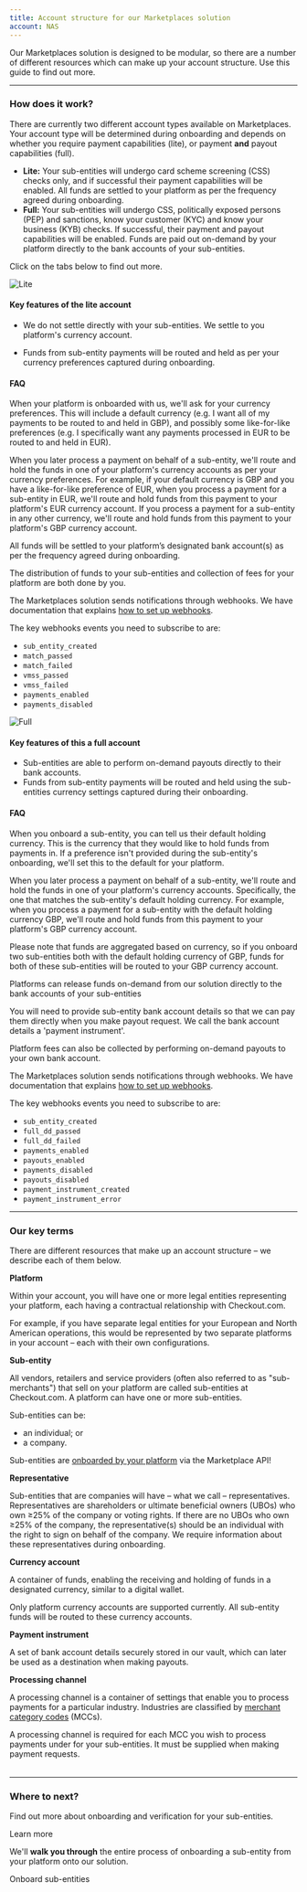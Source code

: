 ```yaml
---
title: Account structure for our Marketplaces solution
account: NAS
---
```


Our Marketplaces solution is designed to be modular, so there are a number of different resources which can make up your account structure. Use this guide to find out more.

---

### How does it work?

There are currently two different account types available on Marketplaces. Your account type will be determined during onboarding and depends on whether you require payment capabilities (lite), or payment **and** payout capabilities (full).

- **Lite:** Your sub-entities will undergo card scheme screening (CSS) checks only, and if successful their payment capabilities will be enabled. All funds are settled to your platform as per the frequency agreed during onboarding.
- **Full:** Your sub-entities will undergo CSS, politically exposed persons (PEP) and sanctions, know your customer (KYC) and know your business (KYB) checks. If successful, their payment and payout capabilities will be enabled. Funds are paid out on-demand by your platform directly to the bank accounts of your sub-entities.

<InfoBox>

Click on the tabs below to find out more.

</InfoBox>

<tabs>
<tab title="Lite">
<Box horizontal="sm">
<img src="/NAS/Marketplaces/Lite.png" alt="Lite" />

#### Key features of the lite account

- We do not settle directly with your sub-entities. We settle to you platform's currency account.

- Funds from sub-entity payments will be routed and held as per your currency preferences captured during onboarding.

#### FAQ

<Accordion title="How are funds from payments routed and held?">

When your platform is onboarded with us, we'll ask for your currency preferences. This will include a default currency (e.g. I want all of my payments to be routed to and held in GBP), and possibly some like-for-like preferences (e.g. I specifically want any payments processed in EUR to be routed to and held in EUR).

When you later process a payment on behalf of a sub-entity, we'll route and hold the funds in one of your platform's currency accounts as per your currency preferences. For example, if your default currency is GBP and you have a like-for-like preference of EUR, when you process a payment for a sub-entity in EUR, we'll route and hold funds from this payment to your platform's EUR currency account. If you process a payment for a sub-entity in any other currency, we'll route and hold funds from this payment to your platform's GBP currency account.

</Accordion>
<Accordion title="How are funds from payments settled to my sub-entities?">

All funds will be settled to your platform’s designated bank account(s) as per the frequency agreed during onboarding.

The distribution of funds to your sub-entities and collection of fees for your platform are both done by you.

</Accordion>
<Accordion title="How do I know when my sub-entity is ready to process payments?">

The Marketplaces solution sends notifications through webhooks. We have documentation that explains [how to set up webhooks](/workflows/set-up-your-webhooks-receiver).

The key webhooks events you need to subscribe to are:

- `sub_entity_created`
- `match_passed`
- `match_failed`
- `vmss_passed`
- `vmss_failed`
- `payments_enabled`
- `payments_disabled`

</Accordion>
</Box>
</tab>
<tab title="Full">
<Box horizontal="sm">

<img src="/NAS/Marketplaces/Full.png" alt="Full" />

#### Key features of this a full account

- Sub-entities are able to perform on-demand payouts directly to their bank accounts.
- Funds from sub-entity payments will be routed and held using the sub-entities currency settings captured during their onboarding.

#### FAQ

<Accordion title="How are funds from payments routed and held?">

When you onboard a sub-entity, you can tell us their default holding currency. This is the currency that they would like to hold funds from payments in. If a preference isn't provided during the sub-entity's onboarding, we'll set this to the default for your platform.

When you later process a payment on behalf of a sub-entity, we'll route and hold the funds in one of your platform's currency accounts. Specifically, the one that matches the sub-entity's default holding currency. For example, when you process a payment for a sub-entity with the default holding currency GBP, we'll route and hold funds from this payment to your platform's GBP currency account.

Please note that funds are aggregated based on currency, so if you onboard two sub-entities both with the default holding currency of GBP, funds for both of these sub-entities will be routed to your GBP currency account.

</Accordion>
<Accordion title="How are funds from payments settled to my sub-entities?">

Platforms can release funds on-demand from our solution directly to the bank accounts of your sub-entities

You will need to provide sub-entity bank account details so that we can pay them directly when you make payout request. We call the bank account details a 'payment instrument'.

Platform fees can also be collected by performing on-demand payouts to your own bank account.

</Accordion>
<Accordion title="Which event do I need to subscribe to via the Workflows API?">

The Marketplaces solution sends notifications through webhooks. We have documentation that explains [how to set up webhooks](/workflows/set-up-your-webhook-receiver).

The key webhooks events you need to subscribe to are:

- `sub_entity_created`
- `full_dd_passed`
- `full_dd_failed`
- `payments_enabled`
- `payouts_enabled`
- `payments_disabled`
- `payouts_disabled`
- `payment_instrument_created`
- `payment_instrument_error`

</Accordion>

</Box>
</tab>
</tabs>

---

### Our key terms

There are different resources that make up an account structure – we describe each of them below.

<Table>
<TableHead headers={['Resource', 'Description']} />
<TableBody>
<TableRow>
<TableCell>

**Platform**

</TableCell>
<TableCell>

Within your account, you will have one or more legal entities
representing your platform, each having a contractual relationship
with Checkout.com.

For example, if you have separate legal entities for your European and
North American operations, this would be represented by two separate
platforms in your account – each with their own configurations.

</TableCell>
</TableRow>
<TableRow>
<TableCell>

**Sub-entity**

</TableCell>
<TableCell>

All vendors, retailers and service providers (often also referred to
as "sub-merchants") that sell on your platform are called sub-entities
at Checkout.com. A platform can have one or more sub-entities.

Sub-entities can be:

- an individual; or
- a company.

Sub-entities are [onboarded by your platform](/marketplaces/about-onboarding) via the Marketplace API!

</TableCell>
</TableRow>
<TableRow>
<TableCell>

**Representative**

</TableCell>
<TableCell>

Sub-entities that are companies will have – what we call
–&nbsp;representatives. Representatives are shareholders or ultimate
beneficial owners (UBOs) who own ≥25% of the company or voting rights.
If there are no UBOs who own ≥25% of the company, the
representative(s) should be an individual with the right to sign on
behalf of the company. We require information about these
representatives during onboarding.

</TableCell>
</TableRow>
<TableRow>
<TableCell>

**Currency account**

</TableCell>
<TableCell>

A container of funds, enabling the receiving and holding of funds in
a designated currency, similar to a digital wallet.

<TipBox variant="note">

Only platform currency accounts are supported currently. All
sub-entity funds will be routed to these currency accounts.

</TipBox>
</TableCell>
</TableRow>
<TableRow>
<TableCell>

**Payment instrument**

</TableCell>
<TableCell>

A set of bank account details securely stored in our vault, which
can later be used as a destination when making payouts.

</TableCell>
</TableRow>
<TableRow>
<TableCell>

**Processing channel**

</TableCell>
<TableCell>

A processing channel is a container of settings that enable you to
process payments for a particular industry. Industries are classified
by [merchant category codes](/resources/codes/merchant-category-codes) (MCCs).


A processing channel is required for each MCC you wish to process
payments under for your sub-entities. It must be supplied when making
payment requests.

</TableCell>
</TableRow>
</TableBody>
</Table>

---

### Where to next?

<ContentPanel variant="heading" title="About onboarding sub-entities" imgSrc="/NAS/Marketplaces/onboard-sub-entities.svg">

Find out more about onboarding and verification for your sub-entities.

<ButtonLink href="/marketplaces/onboarding">Learn more</ButtonLink>

</ContentPanel>
<ContentPanel variant="heading" title="Onboard sub-entities" imgSrc="/NAS/Marketplaces/onboard-sub-entities.svg">

We'll **walk you through** the entire process of onboarding a sub-entity from your platform onto our solution.

<ButtonLinkSecondary href="/marketplaces/onboarding">Onboard sub-entities</ButtonLinkSecondary>

</ContentPanel>
